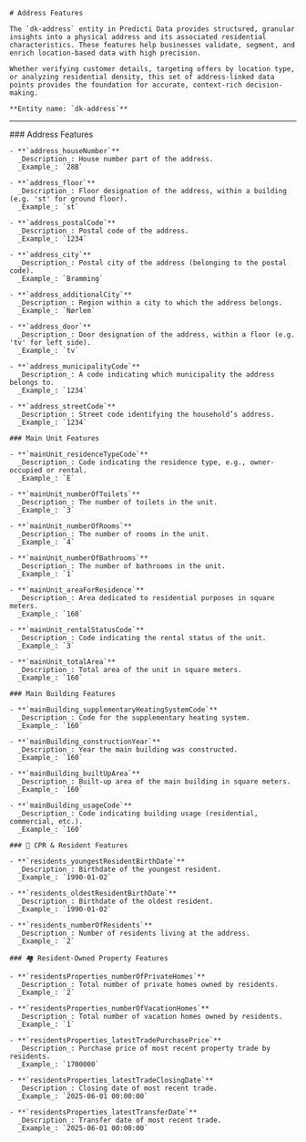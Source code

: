 <div className={'mdx-layout'}>
  <section>

    # Address Features

    The `dk-address` entity in Predicti Data provides structured, granular insights into a physical address and its associated residential characteristics. These features help businesses validate, segment, and enrich location-based data with high precision.

    Whether verifying customer details, targeting offers by location type, or analyzing residential density, this set of address-linked data points provides the foundation for accurate, context-rich decision-making.

    **Entity name: `dk-address`**

  </section>

---

  <section>
    ### Address Features

    - **`address_houseNumber`**
      _Description_: House number part of the address.
      _Example_: `28B`

    - **`address_floor`**
      _Description_: Floor designation of the address, within a building (e.g. 'st' for ground floor).
      _Example_: `st`

    - **`address_postalCode`**
      _Description_: Postal code of the address.
      _Example_: `1234`

    - **`address_city`**
      _Description_: Postal city of the address (belonging to the postal code).
      _Example_: `Bramming`

    - **`address_additionalCity`**
      _Description_: Region within a city to which the address belongs.
      _Example_: `Nørlem`

    - **`address_door`**
      _Description_: Door designation of the address, within a floor (e.g. 'tv' for left side).
      _Example_: `tv`

    - **`address_municipalityCode`**
      _Description_: A code indicating which municipality the address belongs to.
      _Example_: `1234`

    - **`address_streetCode`**
      _Description_: Street code identifying the household’s address.
      _Example_: `1234`

    ### Main Unit Features

    - **`mainUnit_residenceTypeCode`**
      _Description_: Code indicating the residence type, e.g., owner-occupied or rental.
      _Example_: `E`

    - **`mainUnit_numberOfToilets`**
      _Description_: The number of toilets in the unit.
      _Example_: `3`

    - **`mainUnit_numberOfRooms`**
      _Description_: The number of rooms in the unit.
      _Example_: `4`

    - **`mainUnit_numberOfBathrooms`**
      _Description_: The number of bathrooms in the unit.
      _Example_: `1`

    - **`mainUnit_areaForResidence`**
      _Description_: Area dedicated to residential purposes in square meters.
      _Example_: `160`

    - **`mainUnit_rentalStatusCode`**
      _Description_: Code indicating the rental status of the unit.
      _Example_: `3`

    - **`mainUnit_totalArea`**
      _Description_: Total area of the unit in square meters.
      _Example_: `160`

    ### Main Building Features

    - **`mainBuilding_supplementaryHeatingSystemCode`**
      _Description_: Code for the supplementary heating system.
      _Example_: `160`

    - **`mainBuilding_constructionYear`**
      _Description_: Year the main building was constructed.
      _Example_: `160`

    - **`mainBuilding_builtUpArea`**
      _Description_: Built-up area of the main building in square meters.
      _Example_: `160`

    - **`mainBuilding_usageCode`**
      _Description_: Code indicating building usage (residential, commercial, etc.).
      _Example_: `160`

    ### 👥 CPR & Resident Features

    - **`residents_youngestResidentBirthDate`**
      _Description_: Birthdate of the youngest resident.
      _Example_: `1990-01-02`

    - **`residents_oldestResidentBirthDate`**
      _Description_: Birthdate of the oldest resident.
      _Example_: `1990-01-02`

    - **`residents_numberOfResidents`**
      _Description_: Number of residents living at the address.
      _Example_: `2`

    ### 🏘️ Resident-Owned Property Features

    - **`residentsProperties_numberOfPrivateHomes`**
      _Description_: Total number of private homes owned by residents.
      _Example_: `2`

    - **`residentsProperties_numberOfVacationHomes`**
      _Description_: Total number of vacation homes owned by residents.
      _Example_: `1`

    - **`residentsProperties_latestTradePurchasePrice`**
      _Description_: Purchase price of most recent property trade by residents.
      _Example_: `1700000`

    - **`residentsProperties_latestTradeClosingDate`**
      _Description_: Closing date of most recent trade.
      _Example_: `2025-06-01 00:00:00`

    - **`residentsProperties_latestTransferDate`**
      _Description_: Transfer date of most recent trade.
      _Example_: `2025-06-01 00:00:00`

  </section>
</div>
